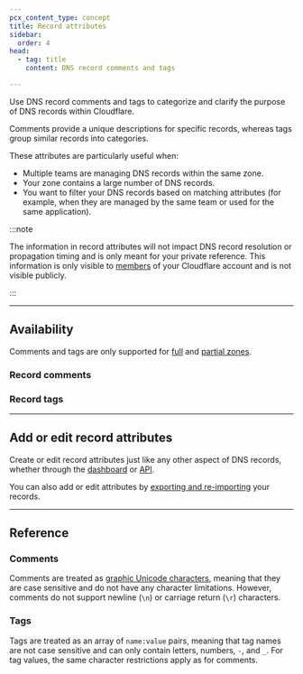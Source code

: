 ```yaml
---
pcx_content_type: concept
title: Record attributes
sidebar:
  order: 4
head:
  - tag: title
    content: DNS record comments and tags

---
```



Use DNS record comments and tags to categorize and clarify the purpose of DNS records within Cloudflare.

Comments provide a unique descriptions for specific records, whereas tags group similar records into categories.

These attributes are particularly useful when:

* Multiple teams are managing DNS records within the same zone.
* Your zone contains a large number of DNS records.
* You want to filter your DNS records based on matching attributes (for example, when they are managed by the same team or used for the same application).

:::note


The information in record attributes will not impact DNS record resolution or propagation timing and is only meant for your private reference. This information is only visible to [members](/fundamentals/setup/manage-members/manage/) of your Cloudflare account and is not visible publicly.


:::

***

## Availability

Comments and tags are only supported for [full](/dns/zone-setups/full-setup/) and [partial zones](/dns/zone-setups/partial-setup/).

### Record comments

<FeatureTable id="dns.record_comments" />

### Record tags

<FeatureTable id="dns.record_tags" />

***

## Add or edit record attributes

Create or edit record attributes just like any other aspect of DNS records, whether through the [dashboard](/dns/manage-dns-records/how-to/create-dns-records/) or [API](/api/operations/dns-records-for-a-zone-create-dns-record).

You can also add or edit attributes by [exporting and re-importing](/dns/manage-dns-records/how-to/import-and-export/#dns-record-attributes) your records.

***

## Reference

### Comments

Comments are treated as [graphic Unicode characters](https://en.wikipedia.org/wiki/Graphic_character), meaning that they are case sensitive and do not have any character limitations. However, comments do not support newline (`\n`) or carriage return (`\r`) characters.

### Tags

Tags are treated as an array of `name:value` pairs, meaning that tag names are not case sensitive and can only contain letters, numbers, `-`, and `_`. For tag values, the same character restrictions apply as for comments.
